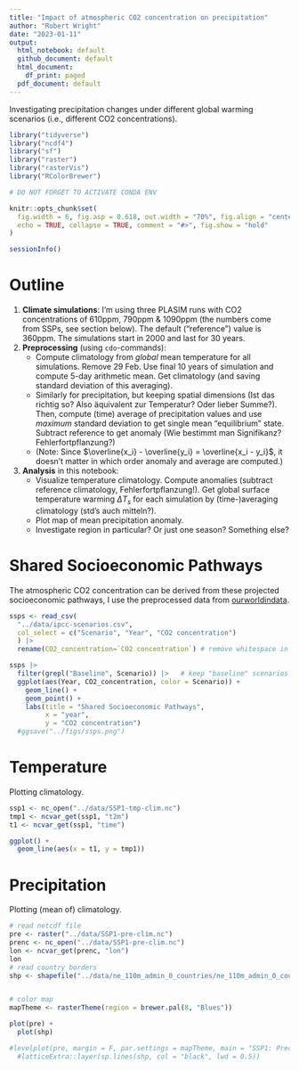 ```yaml
---
title: "Impact of atmospheric CO2 concentration on precipitation"
author: "Robert Wright"
date: "2023-01-11"
output:
  html_notebook: default
  github_document: default
  html_document:
    df_print: paged
  pdf_document: default
---
```


Investigating precipitation changes under different global warming scenarios (i.e., different CO2 concentrations).

```r
library("tidyverse")
library("ncdf4")
library("sf")
library("raster")
library("rasterVis")
library("RColorBrewer")

# DO NOT FORGET TO ACTIVATE CONDA ENV

knitr::opts_chunk$set(
  fig.width = 6, fig.asp = 0.618, out.width = "70%", fig.align = "center",
  echo = TRUE, collapse = TRUE, comment = "#>", fig.show = "hold"
)
```


```r
sessionInfo()
```

# Outline

1. **Climate simulations**: I'm using three PLASIM runs with CO2 concentrations of 610ppm, 790ppm & 1090ppm (the numbers come from SSPs, see section below). The default ("reference") value is 360ppm. The simulations start in 2000 and last for 30 years.
2. **Preprocessing** (using `cdo`-commands):
    - Compute climatology from *global* mean temperature for all simulations. Remove 29 Feb. Use final 10 years of simulation and compute 5-day arithmetic mean. Get climatology (and saving standard deviation of this averaging).
    - Similarly for precipitation, but keeping spatial dimensions (Ist das richtig so? Also äquivalent zur Temperatur? Oder lieber Summe?). Then, compute (time) average of precipitation values and use *maximum* standard deviation to get single mean "equilibrium" state. Subtract reference to get anomaly (Wie bestimmt man Signifikanz? Fehlerfortpflanzung?)
    - (Note: Since $\overline{x_i} - \overline{y_i} = \overline{x_i - y_i}$, it doesn't matter in which order anomaly and average are computed.)
    
3. **Analysis** in this notebook:
    - Visualize temperature climatology. Compute anomalies (subtract reference climatology, Fehlerfortpflanzung!). Get global surface temperature warming $\Delta T_{s}$ for each simulation by (time-)averaging climatology (std's auch mitteln?).
    - Plot map of mean precipitation anomaly.
    - Investigate region in particular? Or just one season? Something else?

# Shared Socioeconomic Pathways

The atmospheric CO2 concentration can be derived from these projected socioeconomic pathways, I use the preprocessed data from [ourworldindata](https://ourworldindata.org/explorers/ipcc-scenarios?facet=none&Metric=Greenhouse+gas+concentrations&Sub-metric=Carbon+dioxide+%28CO%E2%82%82%29&Rate=Per+capita&Region=Global&country=SSP1+-+Baseline~SSP2+-+Baseline~SSP3+-+Baseline~SSP4+-+Baseline~SSP5+-+Baseline).

```r
ssps <- read_csv(
  "../data/ipcc-scenarios.csv",
  col_select = c("Scenario", "Year", "CO2 concentration")
  ) |> 
  rename(CO2_concentration=`CO2 concentration`) # remove whitespace in column label
```
```r
ssps |> 
  filter(grepl("Baseline", Scenario)) |>   # keep "baseline" scenarios
  ggplot(aes(Year, CO2_concentration, color = Scenario)) +
    geom_line() +
    geom_point() +
    labs(title = "Shared Socioeconomic Pathways",
         x = "year",
         y = "CO2 concentration")
  #ggsave("../figs/ssps.png")
```

# Temperature

Plotting climatology.

```r
ssp1 <- nc_open("../data/SSP1-tmp-clim.nc")
tmp1 <- ncvar_get(ssp1, "t2m")
t1 <- ncvar_get(ssp1, "time")

ggplot() +
  geom_line(aes(x = t1, y = tmp1))
```

# Precipitation

Plotting (mean of) climatology.

```r
# read netcdf file
pre <- raster("../data/SSP1-pre-clim.nc")
prenc <- nc_open("../data/SSP1-pre-clim.nc")
lon <- ncvar_get(prenc, "lon")
lon
# read country borders
shp <- shapefile("../data/ne_110m_admin_0_countries/ne_110m_admin_0_countries.shp")


# color map
mapTheme <- rasterTheme(region = brewer.pal(8, "Blues"))

plot(pre) +
  plot(shp)

#levelplot(pre, margin = F, par.settings = mapTheme, main = "SSP1: Precipitation")
  #latticeExtra::layer(sp.lines(shp, col = "black", lwd = 0.5))
  
```


